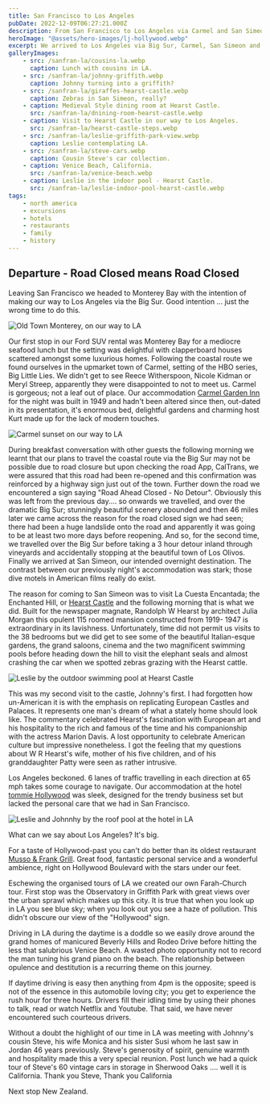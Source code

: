 ```yaml
---
title: San Francisco to Los Angeles
pubDate: 2022-12-09T06:27:21.000Z
description: From San Francisco to Los Angeles via Carmel and San Simeon - 5th to 9th December 2022
heroImage: "@assets/hero-images/lj-hollywood.webp"
excerpt: We arrived to Los Angeles via Big Sur, Carmel, San Simeon and Los Olivos travelling with our rented SUV. Interesting places to see and stop to capture in the way.
galleryImages:
    - src: /sanfran-la/cousins-la.webp
      caption: Lunch with cousins in LA.
    - src: /sanfran-la/johnny-griffith.webp
      caption: Johnny turning into a griffith?
    - src: /sanfran-la/giraffes-hearst-castle.webp
      caption: Zebras in San Simeon, really?
    - caption: Medieval Style dining room at Hearst Castle.
      src: /sanfran-la/dnining-room-hearst-castle.webp
    - caption: Visit to Hearst Castle in our way to Los Angeles.
      src: /sanfran-la/hearst-castle-steps.webp
    - src: /sanfran-la/leslie-griffith-park-view.webp
      caption: Leslie contemplating LA.
    - src: /sanfran-la/steve-cars.webp
      caption: Cousin Steve's car collection.
    - caption: Venice Beach, California.
      src: /sanfran-la/venice-beach.webp
    - caption: Leslie in the indoor pool - Hearst Castle.
      src: /sanfran-la/leslie-indoor-pool-hearst-castle.webp
tags:
    - north america
    - excursions
    - hotels
    - restaurants
    - family
    - history
---
```



## Departure - Road Closed means Road Closed

Leaving San Francisco we headed to Monterey Bay with the intention of making our way to Los Angeles via the Big Sur. Good intention ... just the wrong time to do this.

![Old Town Monterey, on our way to LA](/sanfran-la/old-town-monterey.webp 'Old Town Monterey, on our way to LA')

Our first stop in our Ford SUV rental was Monterey Bay for a mediocre seafood lunch but the setting was delightful with clapperboard houses scattered amongst some luxurious homes. Following the coastal route we found ourselves in the upmarket town of Carmel, setting of the HBO series, Big Little Lies. We didn't get to see Reece Witherspoon, Nicole Kidman or Meryl Streep, apparently they were disappointed to not to meet us. Carmel is gorgeous; not a leaf out of place. Our accommodation [Carmel Garden Inn](https://www.carmelgardeninn.com/) for the night was built in 1949 and hadn't been altered since then, out-dated in its presentation, it's enormous bed, delightful gardens and charming host Kurt made up for the lack of modern touches.

![Carmel sunset on our way to LA](/sanfran-la/johnny-carmel.webp 'Carmel sunset on our way to LA')

During breakfast conversation with other guests the following morning we learnt that our plans to travel the coastal route via the Big Sur may not be possible due to road closure but upon checking the road App, CalTrans, we were assured that this road had been re-opened and this confirmation was reinforced by a highway sign just out of the town. Further down the road we encountered a sign saying "Road Ahead Closed - No Detour". Obviously this was left from the previous day.... so onwards we travelled, and over the dramatic Big Sur; stunningly beautiful scenery abounded and then 46 miles later we came across the reason for the road closed sign we had seen; there had been a huge landslide onto the road and apparently it was going to be at least two more days before reopening. And so, for the second time, we travelled over the Big Sur before taking a 3 hour detour inland through vineyards and accidentally stopping at the beautiful town of Los Olivos. Finally we arrived at San Simeon, our intended overnight destination. The contrast between our previously night's accommodation was stark; those dive motels in American films really do exist.

The reason for coming to San Simeon was to visit La Cuesta Encantada; the Enchanted Hill, or [Hearst Castle](https://hearstcastle.org/) and the following morning that is what we did. Built for the newspaper magnate, Randolph W Hearst by architect Julia Morgan this opulent 115 roomed mansion constructed from 1919- 1947 is extraordinary in its lavishness. Unfortunately, time did not permit us visits to the 38 bedrooms but we did get to see some of the beautiful Italian-esque gardens, the grand saloons, cinema and the two magnificent swimming pools before heading down the hill to visit the elephant seals and almost crashing the car when we spotted zebras grazing with the Hearst cattle.

![Leslie by the outdoor swimming pool at Hearst Castle](/sanfran-la/hearst-castle.webp 'Leslie by the outdoor swimming pool at Hearst Castle')

This was my second visit to the castle, Johnny's first. I had forgotten how un-American it is with the emphasis on replicating European Castles and Palaces. It represents one man's dream of what a stately home should look like. The commentary celebrated Hearst's fascination with European art and his hospitality to the rich and famous of the time and his companionship with the actress Marion Davis. A lost opportunity to celebrate American culture but impressive nonetheless. I got the feeling that my questions about W R Hearst's wife, mother of his five children, and of his granddaughter Patty were seen as rather intrusive.

Los Angeles beckoned. 6 lanes of traffic travelling in each direction at 65 mph takes some courage to navigate. Our accommodation at the hotel [tommie Hollywood](https://www.hyatt.com/en-US/hotel/california/tommie-hollywood/laxte) was sleek, designed for the trendy business set but lacked the personal care that we had in San Francisco.

![Leslie and Johnnhy by the roof pool at the hotel in LA](/sanfran-la/jl-tommie-hollywood.webp 'Leslie and Johnnhy by the roof pool at the hotel in LA')

What can we say about Los Angeles? It's big.

For a taste of Hollywood-past you can't do better than its oldest restaurant [Musso & Frank Grill](https://mussoandfrank.com/). Great food, fantastic personal service and a wonderful ambience, right on Hollywood Boulevard with the stars under our feet.

Eschewing the organised tours of LA we created our own Farah-Church tour. First stop was the Observatory in Griffith Park with great views over the urban sprawl which makes up this city. It is true that when you look up in LA you see blue sky; when you look out you see a haze of pollution. This didn't obscure our view of the "Hollywood" sign.

Driving in LA during the daytime is a doddle so we easily drove around the grand homes of manicured Beverly Hills and Rodeo Drive before hitting the less that salubrious Venice Beach. A wasted photo opportunity not to record the man tuning his grand piano on the beach. The relationship between opulence and destitution is a recurring theme on this journey.

If daytime driving is easy then anything from 4pm is the opposite; speed is not of the essence in this automobile loving city; you get to experience the rush hour for three hours. Drivers fill their idling time by using their phones to talk, read or watch Netflix and Youtube. That said, we have never encountered such courteous drivers.

Without a doubt the highlight of our time in LA was meeting with Johnny's cousin Steve, his wife Monica and his sister Susi whom he last saw in Jordan 46 years previously. Steve's generosity of spirit, genuine warmth and hospitality made this a very special reunion. Post lunch we had a quick tour of Steve's 60 vintage cars in storage in Sherwood Oaks .... well it is California. Thank you Steve, Thank you California

Next stop New Zealand.